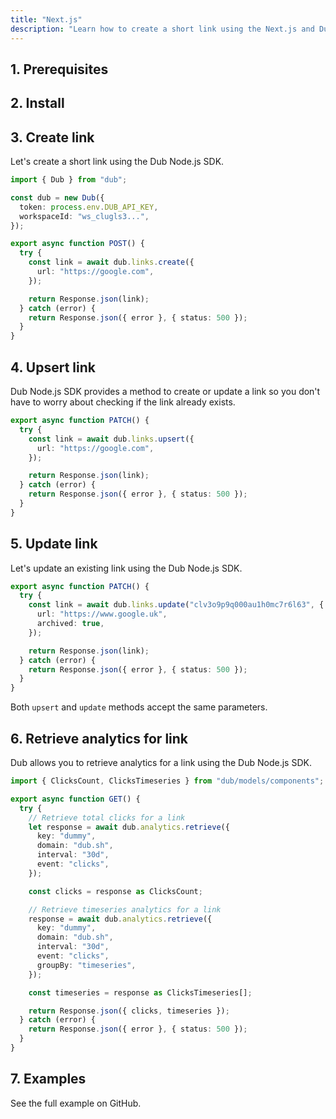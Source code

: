 ```yaml
---
title: "Next.js"
description: "Learn how to create a short link using the Next.js and Dub Node.js SDK."
---
```



## 1. Prerequisites

<Prerequisites />

## 2. Install

<Install />

## 3. Create link

Let's create a short link using the Dub Node.js SDK.

```typescript app/api/links/route.ts
import { Dub } from "dub";

const dub = new Dub({
  token: process.env.DUB_API_KEY,
  workspaceId: "ws_clugls3...",
});

export async function POST() {
  try {
    const link = await dub.links.create({
      url: "https://google.com",
    });

    return Response.json(link);
  } catch (error) {
    return Response.json({ error }, { status: 500 });
  }
}
```

## 4. Upsert link

Dub Node.js SDK provides a method to create or update a link so you don't have to worry about checking if the link already exists.

```typescript app/api/links/route.ts
export async function PATCH() {
  try {
    const link = await dub.links.upsert({
      url: "https://google.com",
    });

    return Response.json(link);
  } catch (error) {
    return Response.json({ error }, { status: 500 });
  }
}
```

## 5. Update link

Let's update an existing link using the Dub Node.js SDK.

```typescript app/api/links/route.ts
export async function PATCH() {
  try {
    const link = await dub.links.update("clv3o9p9q000au1h0mc7r6l63", {
      url: "https://www.google.uk",
      archived: true,
    });

    return Response.json(link);
  } catch (error) {
    return Response.json({ error }, { status: 500 });
  }
}
```

Both `upsert` and `update` methods accept the same parameters.

## 6. Retrieve analytics for link

Dub allows you to retrieve analytics for a link using the Dub Node.js SDK.

```typescript app/api/analytics/route.ts
import { ClicksCount, ClicksTimeseries } from "dub/models/components";

export async function GET() {
  try {
    // Retrieve total clicks for a link
    let response = await dub.analytics.retrieve({
      key: "dummy",
      domain: "dub.sh",
      interval: "30d",
      event: "clicks",
    });

    const clicks = response as ClicksCount;

    // Retrieve timeseries analytics for a link
    response = await dub.analytics.retrieve({
      key: "dummy",
      domain: "dub.sh",
      interval: "30d",
      event: "clicks",
      groupBy: "timeseries",
    });

    const timeseries = response as ClicksTimeseries[];

    return Response.json({ clicks, timeseries });
  } catch (error) {
    return Response.json({ error }, { status: 500 });
  }
}
```

## 7. Examples

<CardGroup cols={2}>
  <Card
    title="Next.js Example"
    icon="arrow-up-right-from-square"
    href="https://github.com/dubinc/examples"
  >
    See the full example on GitHub.
  </Card>
</CardGroup>
